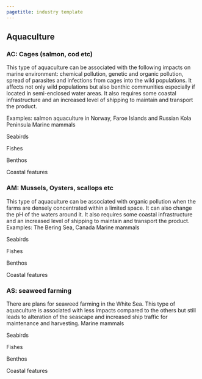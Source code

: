 ```yaml
---
pagetitle: industry template
---
```


## Aquaculture



### AC: Cages (salmon, cod etc) {#i0a4c17ef}

This type of aquaculture can be associated with the following impacts on marine environment: chemical pollution, genetic and organic pollution, spread of parasites and infections from cages into the wild populations. It affects not only wild populations but also benthic communities especially if located in semi-enclosed water areas. It also requires some coastal infrastructure and an increased level of shipping to maintain and transport the product.

Examples: salmon aquaculture in Norway, Faroe Islands and Russian Kola Peninsula
Marine mammals

Seabirds

Fishes

Benthos

Coastal features





### AM: Mussels, Oysters, scallops etc {#i78c71a23}

This type of aquaculture can be associated with organic pollution when the farms are densely concentrated within a limited space. It can also change the pH of the waters around it.  It also requires some coastal infrastructure and an increased level of shipping to maintain and transport the product.
Examples: The Bering Sea, Canada
Marine mammals

Seabirds

Fishes

Benthos

Coastal features





### AS: seaweed farming {#ia5e60724}

There are plans for seaweed farming in the White Sea. This type of aquaculture is associated with less impacts compared to the others but still leads to alteration of the seascape and increased ship traffic for maintenance and harvesting.
Marine mammals

Seabirds

Fishes

Benthos

Coastal features


